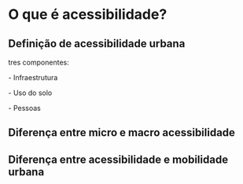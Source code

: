 # O que é acessibilidade?

## Definição de acessibilidade urbana

tres componentes:

\- Infraestrutura

\- Uso do solo

\- Pessoas

## Diferença entre micro e macro acessibilidade

## Diferença entre acessibilidade e mobilidade urbana
